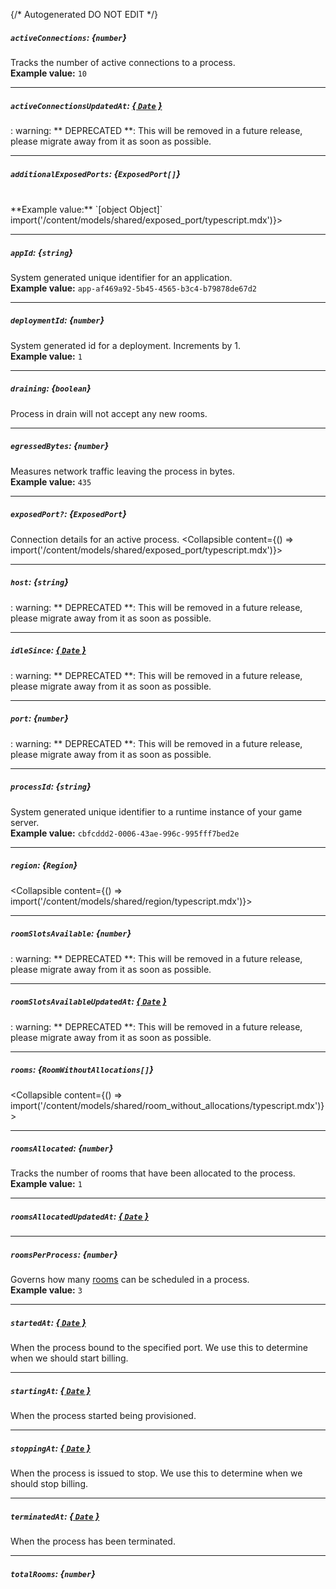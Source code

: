 {/* Autogenerated DO NOT EDIT  */}

##### `activeConnections`: *{`number`}*
Tracks the number of active connections to a process.
<br/>
**Example value:** `10`

---
##### `activeConnectionsUpdatedAt`: [*{ `Date` }*](https://developer.mozilla.org/en-US/docs/Web/JavaScript/Reference/Global_Objects/Date)
: warning: ** DEPRECATED **: This will be removed in a future release, please migrate away from it as soon as possible.

---
##### `additionalExposedPorts`: *{`ExposedPort[]`}*
<br/>
**Example value:** `[object Object]`
<Collapsible content={() => import('/content/models/shared/exposed_port/typescript.mdx')}>
</Collapsible>

---
##### `appId`: *{`string`}*
System generated unique identifier for an application.
<br/>
**Example value:** `app-af469a92-5b45-4565-b3c4-b79878de67d2`

---
##### `deploymentId`: *{`number`}*
System generated id for a deployment. Increments by 1.
<br/>
**Example value:** `1`

---
##### `draining`: *{`boolean`}*
Process in drain will not accept any new rooms.

---
##### `egressedBytes`: *{`number`}*
Measures network traffic leaving the process in bytes.
<br/>
**Example value:** `435`

---
##### `exposedPort?`: *{`ExposedPort`}*
Connection details for an active process.
<Collapsible content={() => import('/content/models/shared/exposed_port/typescript.mdx')}>
</Collapsible>

---
##### `host`: *{`string`}*
: warning: ** DEPRECATED **: This will be removed in a future release, please migrate away from it as soon as possible.

---
##### `idleSince`: [*{ `Date` }*](https://developer.mozilla.org/en-US/docs/Web/JavaScript/Reference/Global_Objects/Date)
: warning: ** DEPRECATED **: This will be removed in a future release, please migrate away from it as soon as possible.

---
##### `port`: *{`number`}*
: warning: ** DEPRECATED **: This will be removed in a future release, please migrate away from it as soon as possible.

---
##### `processId`: *{`string`}*
System generated unique identifier to a runtime instance of your game server.
<br/>
**Example value:** `cbfcddd2-0006-43ae-996c-995fff7bed2e`

---
##### `region`: *{`Region`}*
<Collapsible content={() => import('/content/models/shared/region/typescript.mdx')}>
</Collapsible>

---
##### `roomSlotsAvailable`: *{`number`}*
: warning: ** DEPRECATED **: This will be removed in a future release, please migrate away from it as soon as possible.

---
##### `roomSlotsAvailableUpdatedAt`: [*{ `Date` }*](https://developer.mozilla.org/en-US/docs/Web/JavaScript/Reference/Global_Objects/Date)
: warning: ** DEPRECATED **: This will be removed in a future release, please migrate away from it as soon as possible.

---
##### `rooms`: *{`RoomWithoutAllocations[]`}*
<Collapsible content={() => import('/content/models/shared/room_without_allocations/typescript.mdx')}>
</Collapsible>

---
##### `roomsAllocated`: *{`number`}*
Tracks the number of rooms that have been allocated to the process.
<br/>
**Example value:** `1`

---
##### `roomsAllocatedUpdatedAt`: [*{ `Date` }*](https://developer.mozilla.org/en-US/docs/Web/JavaScript/Reference/Global_Objects/Date)

---
##### `roomsPerProcess`: *{`number`}*
Governs how many [rooms](https://hathora.dev/docs/concepts/hathora-entities#room) can be scheduled in a process.
<br/>
**Example value:** `3`

---
##### `startedAt`: [*{ `Date` }*](https://developer.mozilla.org/en-US/docs/Web/JavaScript/Reference/Global_Objects/Date)
When the process bound to the specified port. We use this to determine when we should start billing.

---
##### `startingAt`: [*{ `Date` }*](https://developer.mozilla.org/en-US/docs/Web/JavaScript/Reference/Global_Objects/Date)
When the process started being provisioned.

---
##### `stoppingAt`: [*{ `Date` }*](https://developer.mozilla.org/en-US/docs/Web/JavaScript/Reference/Global_Objects/Date)
When the process is issued to stop. We use this to determine when we should stop billing.

---
##### `terminatedAt`: [*{ `Date` }*](https://developer.mozilla.org/en-US/docs/Web/JavaScript/Reference/Global_Objects/Date)
When the process has been terminated.

---
##### `totalRooms`: *{`number`}*

